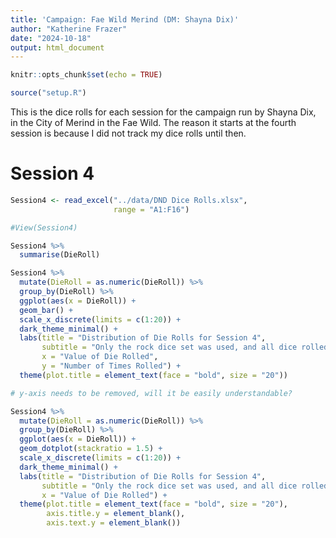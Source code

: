 ```yaml
---
title: 'Campaign: Fae Wild Merind (DM: Shayna Dix)'
author: "Katherine Frazer"
date: "2024-10-18"
output: html_document
---
```


```r
knitr::opts_chunk$set(echo = TRUE)
```

```r
source("setup.R")
```

This is the dice rolls for each session for the campaign run by Shayna Dix, in the City of Merind in the Fae Wild. The reason it starts at the fourth session is because I did not track my dice rolls until then.

# Session 4

```r
Session4 <- read_excel("../data/DND Dice Rolls.xlsx", 
                       range = "A1:F16")

#View(Session4)
```

```r
Session4 %>%
  summarise(DieRoll)

Session4 %>%
  mutate(DieRoll = as.numeric(DieRoll)) %>%
  group_by(DieRoll) %>%
  ggplot(aes(x = DieRoll)) +
  geom_bar() +
  scale_x_discrete(limits = c(1:20)) +
  dark_theme_minimal() +
  labs(title = "Distribution of Die Rolls for Session 4",
       subtitle = "Only the rock dice set was used, and all dice rolled were d20s",
       x = "Value of Die Rolled",
       y = "Number of Times Rolled") +
  theme(plot.title = element_text(face = "bold", size = "20"))

# y-axis needs to be removed, will it be easily understandable?
```

```r
Session4 %>%
  mutate(DieRoll = as.numeric(DieRoll)) %>%
  group_by(DieRoll) %>%
  ggplot(aes(x = DieRoll)) +
  geom_dotplot(stackratio = 1.5) +
  scale_x_discrete(limits = c(1:20)) +
  dark_theme_minimal() +
  labs(title = "Distribution of Die Rolls for Session 4",
       subtitle = "Only the rock dice set was used, and all dice rolled were d20s",
       x = "Value of Die Rolled") +
  theme(plot.title = element_text(face = "bold", size = "20"),
        axis.title.y = element_blank(),
        axis.text.y = element_blank())
```

